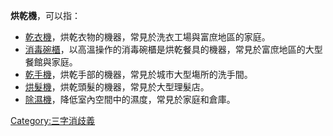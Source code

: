 '''烘乾機'''，可以指：
* [[乾衣機|乾衣機]]，烘乾衣物的機器，常見於洗衣工場與富庶地區的家庭。
* [[消毒碗櫃|消毒碗櫃]]，以高溫操作的消毒碗櫃是烘乾餐具的機器，常見於富庶地區的大型餐館與家庭。
* [[乾手機|乾手機]]，烘乾手部的機器，常見於城市大型塲所的洗手間。
* [[烘髮機|烘髮機]]，烘乾頭髮的機器，常見於大型理髮店。
* [[除濕機|除濕機]]，降低室內空間中的濕度，常見於家庭和倉庫。
{{消歧义}}
[[Category:三字消歧義|Category:三字消歧義]]